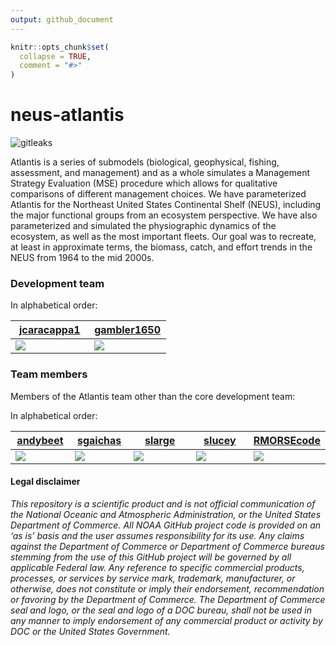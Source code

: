 ```yaml
---
output: github_document
---
```


<!-- README.md is generated from README.Rmd. Please edit that file -->

```r
knitr::opts_chunk$set(
  collapse = TRUE,
  comment = "#>"
)
```
# neus-atlantis

<!-- badges: start -->
![gitleaks](https://github.com/NOAA-EDAB/neus-atlantis/workflows/gitleaks/badge.svg)
<!-- badges: end -->

Atlantis is a series of submodels (biological, geophysical, fishing, assessment, and management) and as a whole simulates a Management Strategy Evaluation (MSE) procedure which allows for qualitative comparisons of different management choices. We have parameterized Atlantis for the Northeast United States Continental Shelf (NEUS), including the major functional groups from an ecosystem perspective. We have also parameterized and simulated the physiographic dynamics of the ecosystem, as well as the most important fleets. Our goal was to recreate, at least in approximate terms, the biomass, catch, and effort trends in the NEUS from 1964 to the mid 2000s.


### Development team

In alphabetical
order:

| [jcaracappa1](https://github.com/jcaracappa1)                                                      | [gambler1650](https://github.com/gambler1650)                                                     |
| -------------------------------------------------------------------------------------------------- | ------------------------------------------------------------------------------------------------- |
| [![](https://avatars1.githubusercontent.com/u/57966543?s=100&v=4)](https://github.com/jcaracappa1) | [![](https://avatars1.githubusercontent.com/u/5949383?s=100&v=4)](https://github.com/gambler1650) |

### Team members

Members of the Atlantis team other than the core development team:

In alphabetical
order:

| [andybeet](https://github.com/andybeet)                                                         | [sgaichas](https://github.com/sgaichas)                                                        | [slarge](https://github.com/slarge)                                                  | [slucey](https://github.com/slucey)                                                          | [RMORSEcode](https://github.com/RMORSEcode)                                                       |
| ----------------------------------------------------------------------------------------------- | ---------------------------------------------------------------------------------------------- | ------------------------------------------------------------------------------------------------------ | -------------------------------------------------------------------------------------------- | ------------------------------------------------------------------------------------------------- |
| [![](https://avatars1.githubusercontent.com/u/22455149?s=100&v=4)](https://github.com/andybeet) | [![](https://avatars1.githubusercontent.com/u/8172302?s=100&v=4)](https://github.com/sgaichas) | [![](https://avatars1.githubusercontent.com/u/5000131?s=100&v=4)](https://github.com/slarge) | [![](https://avatars1.githubusercontent.com/u/5578254?s=100&v=4)](https://github.com/slucey) | [![](https://avatars1.githubusercontent.com/u/10620840?s=100&v=4)](https://github.com/RMORSEcode) |

#### Legal disclaimer

*This repository is a scientific product and is not official communication of the National Oceanic and Atmospheric Administration, or the United States Department of Commerce. All NOAA GitHub project code is provided on an ‘as is’ basis and the user assumes responsibility for its use. Any claims against the Department of Commerce or Department of Commerce bureaus stemming from the use of this GitHub project will be governed by all applicable Federal law. Any reference to specific commercial products, processes, or services by service mark, trademark, manufacturer, or otherwise, does not constitute or imply their endorsement, recommendation or favoring by the Department of Commerce. The Department of Commerce seal and logo, or the seal and logo of a DOC bureau, shall not be used in any manner to imply endorsement of any commercial product or activity by DOC or the United States Government.*
